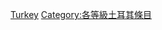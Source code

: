 {{Emptycat}}
{{Articles by Quality|topic=土耳其|project=土耳其|format=toc}}

[[Category:未評级条目|Turkey]]
[[Category:各等級土耳其條目‎|Category:各等級土耳其條目‎]]